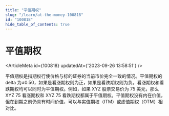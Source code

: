 ```yaml
---
title: "平值期权"
slug: "/learn/at-the-money-100818"
id: "100818"
hide_table_of_contents: true
---
```



# 平值期权

<ArticleMeta id={100818} updatedAt={'2023-09-26 13:58:51'} />
<div className='border-solid border-b border-t-0 my-4 border-[var(--ifm-color-gray-300)]' />

平值期权是指期权行使价格与标的证券的当前市价完全一致的情况。平值期权的 delta 为±0.50，如果是看涨期权则为正，如果是看跌期权则为负。看涨期权和看跌期权均可以同时为平值期权。例如，如果 XYZ 股票交易价为 75 美元，那么 XYZ 75 看涨期权和 XYZ 75 看跌期权都属于平值期权。平值期权没有内在价值，但在到期之前仍具有时间价值，可以与实值期权（ITM）或虚值期权（OTM）相对比。
